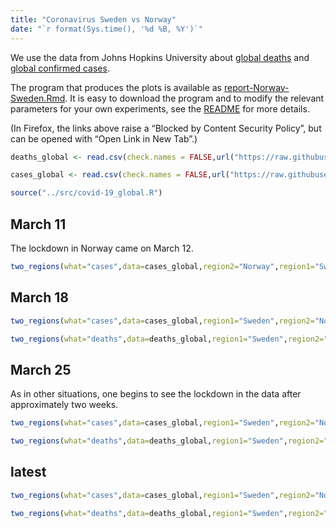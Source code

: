 ```yaml
---
title: "Coronavirus Sweden vs Norway"
date: "`r format(Sys.time(), '%d %B, %Y')`"
---
```


We use the data from Johns Hopkins University about [global deaths](https://github.com/CSSEGISandData/COVID-19/blob/master/csse_covid_19_data/csse_covid_19_time_series/time_series_covid19_deaths_global.csv)  and [global confirmed cases](https://github.com/CSSEGISandData/COVID-19/blob/master/csse_covid_19_data/csse_covid_19_time_series/time_series_covid19_confirmed_global.csv).

The program that produces the plots is available as [report-Norway-Sweden.Rmd](https://github.com/alexhkurz/coronavirus-in-R/blob/master/reports/report-Norway-Sweden.Rmd). It is easy to download the program and to modify the relevant parameters for your own experiments, see the [README](https://github.com/alexhkurz/coronavirus-in-R/) for more details.

(In Firefox, the links above raise a "Blocked by Content Security Policy", but can be opened with "Open Link in New Tab".)
    
```r
deaths_global <- read.csv(check.names = FALSE,url("https://raw.githubusercontent.com/CSSEGISandData/COVID-19/master/csse_covid_19_data/csse_covid_19_time_series/time_series_covid19_deaths_global.csv"))

cases_global <- read.csv(check.names = FALSE,url("https://raw.githubusercontent.com/CSSEGISandData/COVID-19/master/csse_covid_19_data/csse_covid_19_time_series/time_series_covid19_confirmed_global.csv"))

source("../src/covid-19_global.R")
```

## March 11

The lockdown in Norway came on March 12. 

```r
two_regions(what="cases",data=cases_global,region2="Norway",region1="Sweden",last_day="3/11/20",range=12,lag=2)
```

## March 18

```r
two_regions(what="cases",data=cases_global,region1="Sweden",region2="Norway",last_day="3/18/20",range=18,lag=6) 
```

```r
two_regions(what="deaths",data=deaths_global,region1="Sweden",region2="Norway",last_day="3/18/20",range=18,lag=0) 
```

## March 25

As in other situations, one begins to see the lockdown in the data after approximately two weeks. 

```r
two_regions(what="cases",data=cases_global,region1="Sweden",region2="Norway",last_day="3/25/20",lag=10)
```


```r
two_regions(what="deaths",data=deaths_global,region1="Sweden",region2="Norway",last_day="3/25/20",lag=0)
```

## latest

```r
two_regions(what="cases",data=cases_global,region1="Sweden",region2="Norway",lag=10)
```

```r
two_regions(what="deaths",data=deaths_global,region1="Sweden",region2="Norway",lag=0)
```
